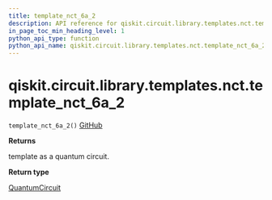 ```yaml
---
title: template_nct_6a_2
description: API reference for qiskit.circuit.library.templates.nct.template_nct_6a_2
in_page_toc_min_heading_level: 1
python_api_type: function
python_api_name: qiskit.circuit.library.templates.nct.template_nct_6a_2
---
```


# qiskit.circuit.library.templates.nct.template\_nct\_6a\_2

<span id="qiskit.circuit.library.templates.nct.template_nct_6a_2" />

`template_nct_6a_2()` [GitHub](https://github.com/qiskit/qiskit/tree/stable/0.23/qiskit/circuit/library/templates/nct/template_nct_6a_2.py "view source code")

**Returns**

template as a quantum circuit.

**Return type**

[QuantumCircuit](qiskit.circuit.QuantumCircuit "qiskit.circuit.QuantumCircuit")

